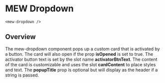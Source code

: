 
# MEW Dropdown

`<mew-dropdown />`

## Overview

The mew-dropdown component pops up a custom card that is activated by a button. The card will also open if the prop **isOpened** is set to true.
The activator button text is set by the slot name **activatorBtnText**.
The content of the card is customizable and uses the slot **cardContent** to place styles and text. The **popupTitle** prop is optional but will display
as the header if a string is passed.

<Props of={MewDropdown} />
<Preview>
  <Story id='mewdropdown--mew-dropdown' />
</Preview>
